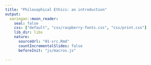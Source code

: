 ```yaml
---
title: "Philosophical Ethics: an introduction"
output:
  xaringan::moon_reader:
    seal: false
    css: ["default", "css/raspberry-fonts.css", "css/print.css"]
    lib_dir: libs
    nature:
      sourceUrl: "01-src.Rmd"
      countIncrementalSlides: false
      beforeInit: "js/macros.js"
      
---
```


